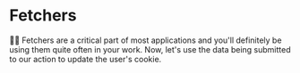 # Fetchers

<EpicVideo url="https://www.epicweb.dev/workshops/authentication-strategies-and-implementation/cookies/implementing-theme-switching-with-conform-and-usefetcher/solution" />

👨‍💼 Fetchers are a critical part of most applications and you'll definitely be
using them quite often in your work. Now, let's use the data being submitted
to our action to update the user's cookie.
